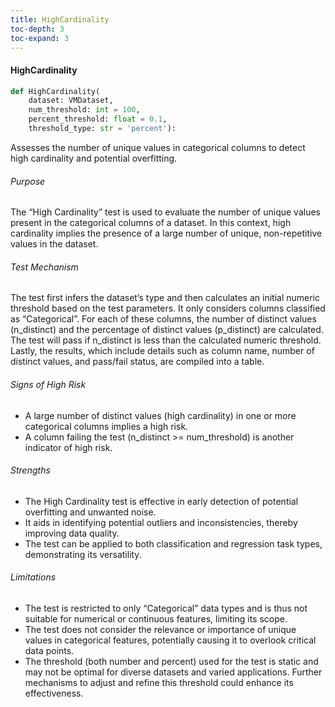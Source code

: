 ```yaml
---
title: HighCardinality
toc-depth: 3
toc-expand: 3
---
```







#### HighCardinality

```python
def HighCardinality(
    dataset: VMDataset,
    num_threshold: int = 100,
    percent_threshold: float = 0.1,
    threshold_type: str = 'percent'):
```

Assesses the number of unique values in categorical columns to detect high cardinality and potential overfitting.

###### Purpose

The “High Cardinality” test is used to evaluate the number of unique values present in the categorical columns of a
dataset. In this context, high cardinality implies the presence of a large number of unique, non-repetitive values
in the dataset.

###### Test Mechanism

The test first infers the dataset's type and then calculates an initial numeric threshold based on the test
parameters. It only considers columns classified as "Categorical". For each of these columns, the number of
distinct values (n_distinct) and the percentage of distinct values (p_distinct) are calculated. The test will pass
if n_distinct is less than the calculated numeric threshold. Lastly, the results, which include details such as
column name, number of distinct values, and pass/fail status, are compiled into a table.

###### Signs of High Risk

- A large number of distinct values (high cardinality) in one or more categorical columns implies a high risk.
- A column failing the test (n_distinct >= num_threshold) is another indicator of high risk.

###### Strengths

- The High Cardinality test is effective in early detection of potential overfitting and unwanted noise.
- It aids in identifying potential outliers and inconsistencies, thereby improving data quality.
- The test can be applied to both classification and regression task types, demonstrating its versatility.

###### Limitations

- The test is restricted to only "Categorical" data types and is thus not suitable for numerical or continuous
features, limiting its scope.
- The test does not consider the relevance or importance of unique values in categorical features, potentially
causing it to overlook critical data points.
- The threshold (both number and percent) used for the test is static and may not be optimal for diverse datasets
and varied applications. Further mechanisms to adjust and refine this threshold could enhance its effectiveness.




 